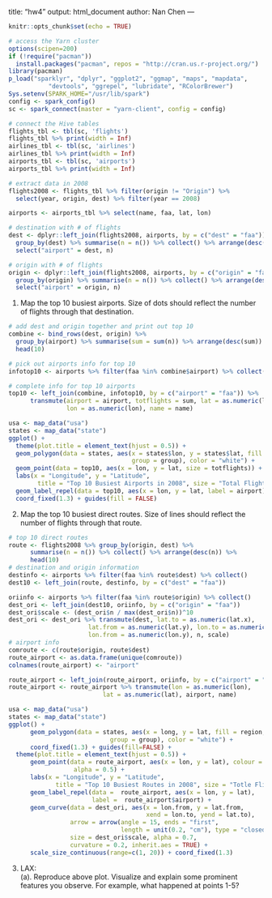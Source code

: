 title: "hw4"
output: html_document
author: Nan Chen
---

```r
knitr::opts_chunk$set(echo = TRUE)
```

```r
# access the Yarn cluster
options(scipen=200)
if (!require("pacman"))  
  install.packages("pacman", repos = "http://cran.us.r-project.org/")
library(pacman)
p_load("sparklyr", "dplyr", "ggplot2", "ggmap", "maps", "mapdata", 
           "devtools", "ggrepel", "lubridate", "RColorBrewer")
Sys.setenv(SPARK_HOME="/usr/lib/spark")
config <- spark_config()
sc <- spark_connect(master = "yarn-client", config = config)
```

```r
# connect the Hive tables
flights_tbl <- tbl(sc, 'flights')
flights_tbl %>% print(width = Inf)
airlines_tbl <- tbl(sc, 'airlines')
airlines_tbl %>% print(width = Inf)
airports_tbl <- tbl(sc, 'airports')
airports_tbl %>% print(width = Inf)
```

```r
# extract data in 2008
flights2008 <- flights_tbl %>% filter(origin != "Origin") %>%
  select(year, origin, dest) %>% filter(year == 2008)

airports <- airports_tbl %>% select(name, faa, lat, lon)

# destination with # of flights
dest <- dplyr::left_join(flights2008, airports, by = c("dest" = "faa")) %>%
  group_by(dest) %>% summarise(n = n()) %>% collect() %>% arrange(desc(n)) %>%
  select("airport" = dest, n)

# origin with # of flights
origin <- dplyr::left_join(flights2008, airports, by = c("origin" = "faa")) %>%
  group_by(origin) %>% summarise(n = n()) %>% collect() %>% arrange(desc(n)) %>%
  select("airport" = origin, n)
```


1. Map the top 10 busiest airports. Size of dots should reflect the number of flights through that destination.  
```r
# add dest and origin together and print out top 10
combine <- bind_rows(dest, origin) %>%
  group_by(airport) %>% summarise(sum = sum(n)) %>% arrange(desc(sum)) %>%
  head(10)

# pick out airports info for top 10
infotop10 <- airports %>% filter(faa %in% combine$airport) %>% collect()

# complete info for top 10 airports
top10 <- left_join(combine, infotop10, by = c("airport" = "faa")) %>%
      transmute(airport = airport, totflights = sum, lat = as.numeric(lat), 
                lon = as.numeric(lon), name = name)

usa <- map_data("usa")
states <- map_data("state")
ggplot() +
  theme(plot.title = element_text(hjust = 0.5)) +
  geom_polygon(data = states, aes(x = states$lon, y = states$lat, fill = region, 
                                  group = group), color = "white") +
  geom_point(data = top10, aes(x = lon, y = lat, size = totflights)) +
  labs(x = "Longitude", y = "Latitude", 
        title = "Top 10 Busiest Airports in 2008", size = "Total Flights") +
  geom_label_repel(data = top10, aes(x = lon, y = lat, label = airport)) +
  coord_fixed(1.3) + guides(fill = FALSE)
```

2. Map the top 10 busiest direct routes. Size of lines should reflect the number of flights through that route.

```r
# top 10 direct routes
route <- flights2008 %>% group_by(origin, dest) %>%
      summarise(n = n()) %>% collect() %>% arrange(desc(n)) %>%
      head(10)
# destination and origin information
destinfo <- airports %>% filter(faa %in% route$dest) %>% collect() 
dest10 <- left_join(route, destinfo, by = c("dest" = "faa"))

oriinfo <- airports %>% filter(faa %in% route$origin) %>% collect() 
dest_ori <- left_join(dest10, oriinfo, by = c("origin" = "faa"))
dest_ori$scale <- (dest_ori$n / max(dest_ori$n))^10
dest_ori <- dest_ori %>% transmute(dest, lat.to = as.numeric(lat.x),
                      lat.from = as.numeric(lat.y), lon.to = as.numeric(lon.x),
                      lon.from = as.numeric(lon.y), n, scale)
# airport info
comroute <- c(route$origin, route$dest)
route_airport <- as.data.frame(unique(comroute))
colnames(route_airport) <- "airport"

route_airport <- left_join(route_airport, oriinfo, by = c("airport" = "faa"))
route_airport <- route_airport %>% transmute(lon = as.numeric(lon), 
                          lat = as.numeric(lat), airport, name)

usa <- map_data("usa")
states <- map_data("state")
ggplot() + 
      geom_polygon(data = states, aes(x = long, y = lat, fill = region, 
                            group = group), color = "white") + 
      coord_fixed(1.3) + guides(fill=FALSE) +
  theme(plot.title = element_text(hjust = 0.5)) +
      geom_point(data = route_airport, aes(x = lon, y = lat), colour = "red",
                  alpha = 0.5) + 
      labs(x = "Longitude", y = "Latitude", 
             title = "Top 10 Busiest Routes in 2008", size = "Totle Flights") + 
      geom_label_repel(data =  route_airport, aes(x = lon, y = lat), 
                       label =  route_airport$airport) +
      geom_curve(data = dest_ori, aes(x = lon.from, y = lat.from, 
                                      xend = lon.to, yend = lat.to),
                 arrow = arrow(angle = 15, ends = "first", 
                               length = unit(0.2, "cm"), type = "closed"), 
                 size = dest_ori$scale, alpha = 0.7, 
                 curvature = 0.2, inherit.aes = TRUE) +
      scale_size_continuous(range=c(1, 20)) + coord_fixed(1.3)
```

3. LAX:  
(a). Reproduce above plot. Visualize and explain some prominent features you observe. For example, what happened at points 1-5?

```r

```











